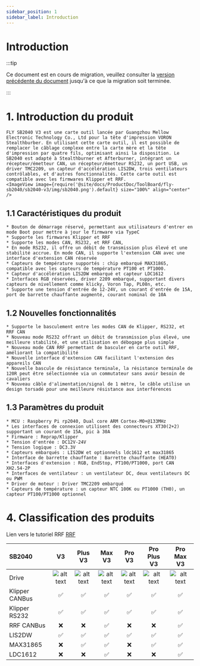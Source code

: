 ```yaml
---
sidebar_position: 1
sidebar_label: Introduction
---
```




# Introduction

:::tip

Ce document est en cours de migration, veuillez consulter la [version précédente du document](https://mellow.klipper.cn/#/) jusqu'à ce que la migration soit terminée.

:::
# 1. Introduction du produit

    FLY SB2040 V3 est une carte outil lancée par Guangzhou Mellow Electronic Technology Co., Ltd pour la tête d'impression VORON Stealthburber. En utilisant cette carte outil, il est possible de remplacer le câblage complexe entre la carte mère et la tête d'impression par quatre fils, optimisant ainsi la disposition. Le SB2040 est adapté à Stealthburner et Afterburner, intégrant un récepteur/émetteur CAN, un récepteur/émetteur RS232, un port USB, un driver TMC2209, un capteur d'accélération LIS2DW, trois ventilateurs contrôlables, et d'autres fonctionnalités. Cette carte outil est compatible avec les firmwares Klipper et RRF.
    <ImageView image={require('@site/docs/ProductDoc/ToolBoard/fly-sb2040/sb2040-v3/img/sb2040.png').default} size="100%" align="center" />


## 1.1 Caractéristiques du produit

    * Bouton de démarrage réservé, permettant aux utilisateurs d'entrer en mode Boot pour mettre à jour le firmware via TypeC
    * Supporte les firmwares Klipper et RRF
    * Supporte les modes CAN, RS232, et RRF CAN,
    * En mode RS232, il offre un débit de transmission plus élevé et une stabilité accrue. En mode CAN, il supporte l'extension CAN avec une interface d'extension CAN réservée
    * Capteurs de température supportés : chip embarqué MAX31865, compatible avec les capteurs de température PT100 et PT1000.
    * Capteur d'accélération LIS2DW embarqué et capteur LDC1612
    * Interfaces RGB réservées, driver 2209 embarqué, supportant divers capteurs de nivellement comme klicky, Voron Tap, PL08n, etc.
    * Supporte une tension d'entrée de 12-24V, un courant d'entrée de 15A, port de barrette chauffante augmenté, courant nominal de 10A

## 1.2 Nouvelles fonctionnalités

    * Supporte le basculement entre les modes CAN de Klipper, RS232, et RRF CAN
    * Nouveau mode RS232 offrant un débit de transmission plus élevé, une meilleure stabilité, et une utilisation en débogage plus simple
    * Nouveau mode CAN RRF permettant de basculer en carte outil RRF, améliorant la compatibilité
    * Nouvelle interface d'extension CAN facilitant l'extension des appareils CAN
    * Nouvelle bascule de résistance terminale, la résistance terminale de 120R peut être sélectionnée via un commutateur sans avoir besoin de cavaliers
    * Nouveau câble d'alimentation/signal de 1 mètre, le câble utilise un design torsadé pour une meilleure résistance aux interférences

## 1.3 Paramètres du produit


    * MCU : Raspberry Pi rp2040, Dual core ARM Cortex-M0+@133MHz
    * Les interfaces de connexion utilisent des connecteurs XT30(2+2) supportant un courant de 15A, pic à 30A
    * Firmware : Reprap/Klipper
    * Tension d'entrée : DC12V-24V
    * Tension logique : DC3.3V
    * Capteurs embarqués : LIS2DW et optionnels ldc1612 et max31865
    * Interface de barrette chauffante : Barrette chauffante (HEAT0)
    * Interfaces d'extension : RGB, EndStop, PT100/PT1000, port CAN XH2.54-2P
    * Interfaces de ventilateur : un ventilateur DC, deux ventilateurs DC ou PWM
    * Driver de moteur : Driver TMC2209 embarqué
    * Capteurs de température : un capteur NTC 100K ou PT1000 (TH0), un capteur PT100/PT1000 optionnel

# 4. Classification des produits

Lien vers le tutoriel RRF [RRF](https://teamgloomy.github.io/fly_sb2040_pro_max_v3_general.html)

| SB2040         |          V3          |       Plus V3        |        Max V3        |        Pro V3        |     Pro Plus V3      |      Pro Max V3      |
| :------------- | :------------------: | :------------------: | :------------------: | :------------------: | :------------------: | :------------------: |
| Drive          | ![alt text][TMC2209] | ![alt text][TMC2209] | ![alt text][TMC2209] | ![alt text][TMC2240] | ![alt text][TMC2240] | ![alt text][TMC2240] |
| Klipper CANBus |  :white_check_mark:  |  :white_check_mark:  |  :white_check_mark:  |  :white_check_mark:  |  :white_check_mark:  |  :white_check_mark:  |
| Klipper RS232  |  :white_check_mark:  |  :white_check_mark:  |  :white_check_mark:  |  :white_check_mark:  |  :white_check_mark:  |  :white_check_mark:  |
| RRF CANBus     |         :x:          |         :x:          |  :white_check_mark:  |         :x:          |         :x:          |  :white_check_mark:  |
| LIS2DW         |  :white_check_mark:  |  :white_check_mark:  |  :white_check_mark:  |  :white_check_mark:  |  :white_check_mark:  |  :white_check_mark:  |
| MAX31865       |         :x:          |  :white_check_mark:  |  :white_check_mark:  |         :x:          |  :white_check_mark:  |  :white_check_mark:  |
| LDC1612        |         :x:          |         :x:          |  :white_check_mark:  |         :x:          |         :x:          |  :white_check_mark: |


[TMC2209]: https://img.shields.io/badge/-TMC2209-green "TMC2209"
[TMC2240]: https://img.shields.io/badge/-TMC2240-blue "TMC2240"